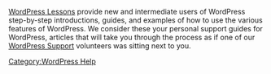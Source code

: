 {{Languages|
{{en|:Category:WordPress Lessons}}
{{de|:Category:WordPress Lektionen}}
}}

[[WordPress Lessons]] provide new and intermediate users of WordPress step-by-step introductions, guides, and examples of how to use the various features of WordPress. We consider these your personal support guides for WordPress, articles that will take you through the process as if one of our [http://www.wordpress.org/support WordPress Support] volunteers was sitting next to you.

[[Category:WordPress Help]]